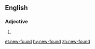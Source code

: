 ==English==

===Adjective===
{{head|en|adjective}}

# {{alternative spelling of|newfound|lang=en}}

[[et:new-found]]
[[hy:new-found]]
[[zh:new-found]]